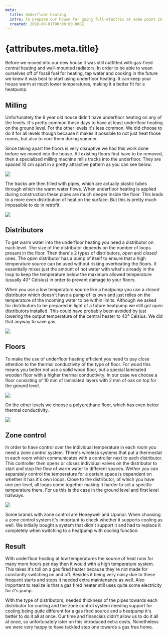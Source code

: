 ```yaml
---
meta:
  title: Underfloor heating
  intro: To prepare our house for going full-electric at some point in the future we installed underfloor heating in retrofit on all levels.
  created: 2018-08-01T00:00:00.000Z
---
```


# {attributes.meta.title}

Before we moved into our new house it was still outfitted with gas-fired central heating and wall-mounted radiators. In order to be able to wean ourselves off of fossil fuel for heating, tap water and cooking in the future we knew it was best to start using underfloor heating. It can keep your house warm at much lower temperatures, making it a better fit for a heatpump.

## Milling

Unfortunately the 9 year old house didn't have underfloor heating on any of the levels. It's pretty common these days to have at least underfloor heating on the ground level. For the other levels it's less common. We did choose to do it for all levels though because it makes it possible to not just heat those rooms, but also to cool them during summer.

Since taking apart the floors is very disruptive we had this work done before we moved into the house. All existing floors first have to be removed, then a specialized milling machine mills tracks into the underfloor. They are spaced 10 cm apart in a pretty attractive pattern as you can see below.

![](/media/underfloor-heating/milling-01.jpg)

The tracks are then filled with pipes, which are actually plastic tubes through which the warm water flows. When underfloor heating is applied during construction these pipes are much deeper inside the floor. This leads to a more even distribution of heat on the surface. But this is pretty much impossible to do in retrofit.

![](/media/underfloor-heating/milling-02.jpg)

## Distributors

To get warm water into the underfloor heating you need a distributor on each level. The size of the distributor depends on the number of loops present in the floor. Then there's 2 types of distributors, _open_ and _closed_ ones. The _open_ distributor has a pump of itself to ensure that a high temperature source can be used without risking overheating the floors. It essentially mixes just the amount of hot water with what's already in the loop to keep the temperature below the maximum allowed temperature (usually 40° Celsius) in order to prevent damage to your floors.

When you use a low temperature source like a heatpump you use a _closed_ distributor which doesn't have a pump of its own and just relies on the temperature of the incoming water to be within limits. Although we asked for distributors to be prepared in light of a future heatpump we still got _open_ distributors installed. This could have probably been avoided by just lowering the output temperature of the central heater to 40° Celsius. We did that anyway to save gas.

![](/media/underfloor-heating/distributor-01.jpg)

## Floors

To make the use of underfloor heating efficient you need to pay close attention to the thermal conductivity of the type of floor. For wood this means you better not use a solid wood floor, but a special laminated wooden floor with a higher thermal conductivity. In our case we choose a floor consisting of 10 mm of laminated layers with 2 mm of oak on top for the ground level.

![](/media/underfloor-heating/floor-01.jpg)

On the other levels we choose a polyurethane floor, which has even better thermal conductivity.

![](/media/underfloor-heating/floor-02.jpg)

## Zone control

In order to have control over the individual temperature in each room you need a zone control system. There's wireless systems that put a thermostat in each room which communicates with a controller next to each distributor. This controller then opens or closes individual valves on the distributor to start and stop the flow of warm water to different spaces. Wether you can separately control the temperature for a certain space is dependent on whether it has it's own loops. Close to the distributor, of which you have one per level, all loops come together making it harder to set a specific temperature there. For us this is the case in the ground level and first level hallways.

![](/media/underfloor-heating/zone-control-01.jpg)

Some brands with zone control are Honeywell and Uponor. When choosing a zone control system it's important to check whether it supports cooling as well. We initially bought a system that didn't support it and had to replace it completely when switching to a heatpump with cooling function.

## Result

With underfloor heating at low temperatures the source of heat runs for many more hours per day then it would with a high temperature system. This takes it's toll on a gas fired heater because they're not made for constantly switching on and off. Besides it being very noisy due to these frequent starts and stops it needed extra maintenance as well. Also important to realize is that a gas fired heater still uses quite some electricity for it's pump.

With the type of distributors, needed thickness of the pipes towards each distributor for cooling and the zone control system needing support for cooling being quite different for a gas fired source and a heatpump it's better to do it all at once. Our time and financials didn't allow us to do it all at once, so unfortunately later on this introduced extra costs. Nonetheless we were very happy to have tackled step one towards a gas free home.